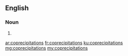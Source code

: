==English==

===Noun===
{{head|en|plural}}

# {{plural of|coprecipitation|lang=en|nocat=1}}

[[ar:coprecipitations]]
[[fr:coprecipitations]]
[[ku:coprecipitations]]
[[mg:coprecipitations]]
[[my:coprecipitations]]